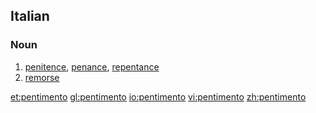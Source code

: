 ==Italian==

===Noun===
{{it-noun|pentiment|m|o|i}}

# [[penitence]], [[penance]], [[repentance]]
# [[remorse]]

[[et:pentimento]]
[[gl:pentimento]]
[[io:pentimento]]
[[vi:pentimento]]
[[zh:pentimento]]